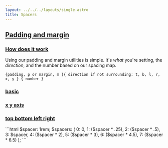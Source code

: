 ```yaml
---
layout: ../../../layouts/single.astro
title: Spacers
---
```


## [Padding and margin](#padding-and-margin)
### [How does it work](#how-does-it-work)

Using our padding and margin utilities is simple. It's _what_ you're setting, the _direction_, and the number based on our spacing map.

`{padding, p or margin, m }{ direction if not surrounding: t, b, l, r, x, y }-{ number }`

### [basic](#basic)

<Classes result="true">
<Classesrow classname="{padding, p or margin, m }-{ 0-7 }" result="Set `padding` or `margin` from `0`-`6.5rem`." />
</Classes>

### [x y axis](#x-y-axis)

<Classes result="true">
<Classesrow classname="{padding, p or margin, m }x-{ 0-7 }" result="Set `padding` or `margin` from `0`-`6.5rem` on the x-axis (left and right)." />
<Classesrow classname="{padding, p or margin, m }y-{ 0-7 }" result="Set `padding` or `margin` from `0`-`6.5rem` on the y-axis (top and bottom)." />
<Classesrow classname="mx-auto" result="Center an element with `margin: 0 auto`" />
</Classes>

### [top bottom left right](#top-bottom-left-right)

<Classes result="true">
<Classesrow classname="{padding, p or margin, m }{ t, b, l, r}-{ 0-7 }" result="Set `padding` or `margin` from `0`-`6.5rem` for top, bottom, left, and right." />
</Classes>

<Codemarkup>
```html
$spacer: 1rem;
$spacers: (
  0: 0,
  1: ($spacer * .25),
  2: ($spacer * .5),
  3: $spacer,
  4: ($spacer * 2),
  5: ($spacer * 3),
  6: ($spacer * 4.5),
  7: ($spacer * 6.5)
);
```
</Codemarkup>
